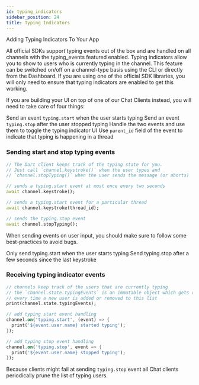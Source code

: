 ```yaml
---
id: typing_indicators
sidebar_position: 24
title: Typing Indicators
---
```


Adding Typing Indicators To Your App

All official SDKs support typing events out of the box and are handled on all channels with the typing_events featured enabled.
Typing indicators allow you to show to users who is currently typing in the channel.
This feature can be switched on/off on a channel-type basis using the CLI or directly from the Dashboard.
If you are using one of the official SDK libraries, you will only need to ensure that typing indicators are enabled to get this working.

If you are building your UI on top of one of our Chat Clients instead, you will need to take care of four things:

Send an event `typing.start` when the user starts typing
Send an event `typing.stop` after the user stopped typing
Handle the two events and use them to toggle the typing indicator UI
Use `parent_id` field of the event to indicate that typing is happening in a thread

### Sending start and stop typing events

```dart
// The Dart client keeps track of the typing state for you.
// Just call `channel.keystroke()` when the user types and
// `channel.stopTyping()` when the user sends the message (or aborts)

// sends a typing.start event at most once every two seconds
await channel.keystroke();

// sends a typing.start event for a particular thread
await channel.keystroke(thread_id);

// sends the typing.stop event
await channel.stopTyping();
```

When sending events on user input, you should make sure to follow some best-practices to avoid bugs.

Only send typing.start when the user starts typing
Send typing.stop after a few seconds since the last keystroke

### Receiving typing indicator events

```dart
// channels keep track of the users that are currently typing
// the `channel.state.typingEvents` is an immutable object which gets regenerated
// every time a new user is added or removed to this list
print(channel.state.typingEvents);

// add typing start event handling
channel.on('typing.start', (event) => {
  print('${event.user.name} started typing');
});

// add typing stop event handling
channel.on('typing.stop', event => {
  print('${event.user.name} stopped typing');
});
```

Because clients might fail at sending `typing.stop` event all Chat clients periodically prune the list of typing users.